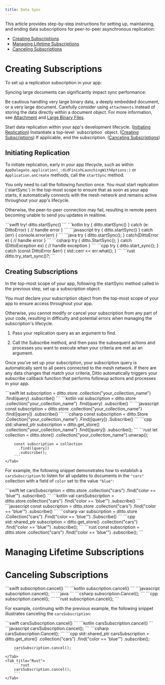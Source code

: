 ```yaml
---
title: Data Sync
---
```

This article provides step-by-step instructions for setting up, maintaining, and ending data subscriptions for peer-to-peer asynchronous replication:

- [Creating Subscriptions]()
- [Managing Lifetime Subscriptions]()
- [Canceling Subscriptions]()



# Creating Subscriptions

To set up a replication subscription in your app:

<Warning>
Syncing large documents can significantly impact sync performance:

Be cautious handling very large binary data, a deeply embedded document, or a very large document. Carefully consider using `attachments` instead of storing the data directly within a document object. For more information, see [Attachment](<./Data Types.md>) and [Large Binary Files](<./../Standard Best Practices/Large Binary Files.md>).
</Warning>

<Steps>
    <Step>
        Start data replication within your app's development lifecycle. (<a href="#">Initiating Replication</a>)
    </Step>
    <Step>
        Instantiate a top-level `subscription` object. (<a href="#">Creating Subscriptions</a>)
    </Step>
    <Step>
        If applicable, end the subscription. (<a href="#">Canceling Subscriptions</a>)
    </Step>
</Steps>


## Initiating Replication



To initiate replication, early in your app lifecycle, such as within `AppDelegate.application(_:didFinishLaunchingWithOptions:)` or `Application.onCreate` methods, call the `startSync` method.

<Info>
You only need to call the following function once.
</Info>

<Warning>
You must start replication (`startSync`) in the top-most scope to ensure that as soon as your app starts, it automatically connects with the mesh network and remains active throughout your app's lifecycle.

Otherwise, the peer-to-peer connection may fail, resulting in remote peers becoming unable to send you updates in realtime.
</Warning>


<Tabs>
    <Tab title="Swift">
        ```swift
        try! ditto.startSync()
        ```
    </Tab>
    <Tab title="Kotlin">
        ```kotlin
        try {
            ditto.startSync()
        } catch (e: DittoError) {
            // handle error
        }
        ```
    </Tab>
    <Tab title="JavaScript">
        ```javascript
        try {
            ditto.startSync()
        } catch (err) {
            console.error(err)
        }
        ```
    </Tab>
    <Tab title="Java">
        ```java
        try {
            ditto.startSync();
        } catch(DittoError e) {
            // handle error
        }
        ```
    </Tab>
    <Tab title="C#">
        ```csharp
        try
        {
            ditto.StartSync();
        }
        catch (DittoException ex)
        {
            // handle exception
        }
        ```
    </Tab>
    <Tab title="C++">
        ```cpp
        try {
            ditto.start_sync();
        } catch (const DittoError &err) {
            std::cerr << err.what();
        }
        ```
    </Tab>
    <Tab title="Rust">
        ```rust
        ditto.try_start_sync()?;
        ```
    </Tab>
</Tabs>

## Creating Subscriptions

In the top-most scope of your app, following the startSync method called in the previous step, set up a subscription object:

<Warning>
You must declare your subscription object from the top-most scope of your app to ensure access throughout your app.

Otherwise, you cannot modify or cancel your subscription from any part of your code, resulting in difficulty and potential errors when managing the subscription's lifecycle.
</Warning>
1.  Pass your replication query as an argument to find.

2.  Call the Subscribe method, and then pass the subsequent actions and processes you want to execute when your criteria are met as an argument.


Once you've set up your subscription, your subscription query is automatically sent to all peers connected to the mesh network. If there are any data changes that match your criteria, Ditto automatically triggers your subscribe callback function that performs followup actions and processes in your app.

<Tabs>
    <Tab title="Swift">
        ```swift
        let subscription = ditto.store
            .collection("your_collection_name")
            .find(query)
            .subscribe()
        ```
    </Tab>
    <Tab title="Kotlin">
        ```kotlin
        val subscription = ditto.store
            .collection("your_collection_name")
            .find(query)
            .subscribe()
        ```
    </Tab>
    <Tab title="JavaScript">
        ```javascript
        const subscription = ditto.store
          .collection("your_collection_name")
          .find([query])
          .subscribe()
        ```
    </Tab>
    <Tab title="C#">
        ```csharp
        const subscription = ditto.Store
          .Collection("your_collection_name")
          .Find([query])
          .Subscribe()
        ```
    </Tab>
    <Tab title="C++">
        ```cpp
        std::shared_ptr<ditto::Subscription> subscription = ditto.get_store()
          .collection("your_collection_name")
          .find([query])
          .subscribe();
        ```
    </Tab>
    <Tab title="Rust">
        ```rust
        let collection = ditto.store()
          .collection("your_collection_name").unwrap();

        const subscription = collection
          .find([query])
          .subscribe();
        ```
    </Tab>
</Tabs>

For example, the following snippet demonstrates how to establish a `carsSubscription` to listen for all updates to documents in the `"cars"` collection with a field of `color` set to the value `"blue"`:


<Tabs>
    <Tab title="Swift">
        ```swift
        let carsSubscription = ditto.store
          .collection("cars")
          .find("color == 'blue'")
          .subscribe()
        ```
    </Tab>
    <Tab title="Kotlin">
        ```kotlin
        val carsSubscription = ditto.store.collection("cars")
            .find("color == 'blue'")
            .subscribe()
        ```
    </Tab>
    <Tab title="JavaScript">
        ```javascript
        const subscription = ditto.store
          .collection("cars")
          .find("color == 'blue'")
          .subscribe()
        ```
    </Tab>
    <Tab title="C#">
        ```csharp
        var subscription = ditto.store
          .Collection("cars")
          .Find("color == 'blue'")
          .Subscribe()
        ```
    </Tab>
    <Tab title="C++">
        ```cpp
        std::shared_ptr<ditto::Subscription> subscription = ditto.get_store()
          .collection("cars")
          .find("color == 'blue'")
          .subscribe();
        ```
    </Tab>
    <Tab title="Rust">
        ```rust
        const subscription = ditto.store
          .collection("cars")
          .find("color == 'blue'")
          .subscribe();
        ```
    </Tab>
</Tabs>


# Managing Lifetime Subscriptions

# Canceling Subscriptions
<Tabs>
<Tab title="Swift">
```swift
subscription.cancel()
```
</Tab>
<Tab title="Kotlin">
```kotlin
subscription.cancel()
```
</Tab>
<Tab title="JavaScript">
```javascript
subscription.cancel();
```
</Tab>
<Tab title="Java">
```java
```
</Tab>
<Tab title="C#">
```csharp
subscription.Cancel();
```
</Tab>
<Tab title="C++">
```cpp
subscription.cancel();
```
</Tab>
<Tab title="Rust">
```rust
subscription.cancel();
```
</Tab>
</Tabs>

For example, continuing with the previous example, the following snippet illustrates canceling the `carsSubscription`:


<Tabs>
    <Tab title="Swift">
        ```swift
        carsSubscription.cancel()
        ```
    </Tab>
    <Tab title="Kotlin">
        ```kotlin
        carsSubscription.cancel()
        ```
    </Tab>
    <Tab title="JavaScript">
        ```javascript
        carsSubscription.cancel();
        ```
    </Tab>
    <Tab title="C#">
        ```csharp
        carsSubscription.Cancel();
        ```
    </Tab>
    <Tab title="C++">
        ```cpp
        std::shared_ptr<ditto::Subscription> carsSubscription = ditto.get_store()
          .collection("cars")
          .find("color == 'blue'")
          .subscribe();

        carsSubscription.cancel();
        ```
    </Tab>
    <Tab title="Rust">
        ```rust
        carsSubscription.cancel();
        ```
    </Tab>
</Tabs>



